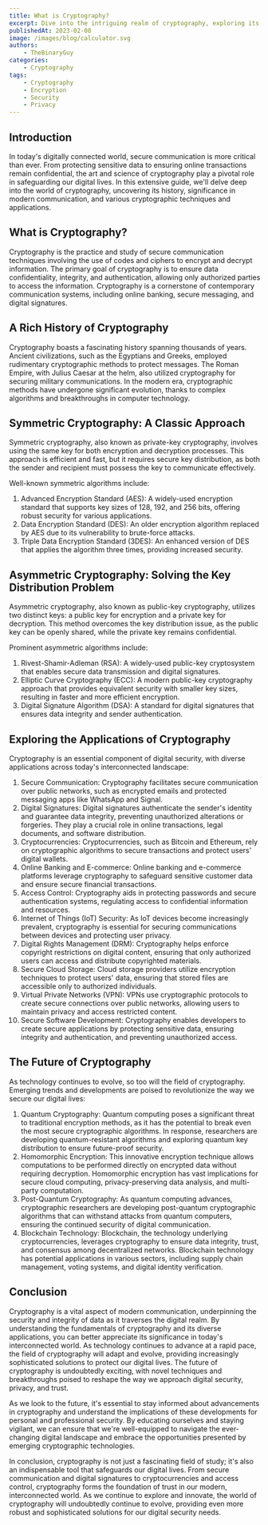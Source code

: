 ```yaml
---
title: What is Cryptography?
excerpt: Dive into the intriguing realm of cryptography, exploring its rich history, importance in contemporary communication, and the diverse cryptographic methods and applications shaping our digital world.
publishedAt: 2023-02-08
image: /images/blog/calculator.svg
authors:
    - TheBinaryGuy
categories:
    - Cryptography
tags:
    - Cryptography
    - Encryption
    - Security
    - Privacy
---
```


## Introduction

In today's digitally connected world, secure communication is more critical than ever. From protecting sensitive data to ensuring online transactions remain confidential, the art and science of cryptography play a pivotal role in safeguarding our digital lives. In this extensive guide, we'll delve deep into the world of cryptography, uncovering its history, significance in modern communication, and various cryptographic techniques and applications.

## What is Cryptography?

Cryptography is the practice and study of secure communication techniques involving the use of codes and ciphers to encrypt and decrypt information. The primary goal of cryptography is to ensure data confidentiality, integrity, and authentication, allowing only authorized parties to access the information. Cryptography is a cornerstone of contemporary communication systems, including online banking, secure messaging, and digital signatures.

## A Rich History of Cryptography

Cryptography boasts a fascinating history spanning thousands of years. Ancient civilizations, such as the Egyptians and Greeks, employed rudimentary cryptographic methods to protect messages. The Roman Empire, with Julius Caesar at the helm, also utilized cryptography for securing military communications. In the modern era, cryptographic methods have undergone significant evolution, thanks to complex algorithms and breakthroughs in computer technology.

## Symmetric Cryptography: A Classic Approach

Symmetric cryptography, also known as private-key cryptography, involves using the same key for both encryption and decryption processes. This approach is efficient and fast, but it requires secure key distribution, as both the sender and recipient must possess the key to communicate effectively.

Well-known symmetric algorithms include:
1. Advanced Encryption Standard (AES): A widely-used encryption standard that supports key sizes of 128, 192, and 256 bits, offering robust security for various applications.
2. Data Encryption Standard (DES): An older encryption algorithm replaced by AES due to its vulnerability to brute-force attacks.
3. Triple Data Encryption Standard (3DES): An enhanced version of DES that applies the algorithm three times, providing increased security.

## Asymmetric Cryptography: Solving the Key Distribution Problem

Asymmetric cryptography, also known as public-key cryptography, utilizes two distinct keys: a public key for encryption and a private key for decryption. This method overcomes the key distribution issue, as the public key can be openly shared, while the private key remains confidential.

Prominent asymmetric algorithms include:
1. Rivest-Shamir-Adleman (RSA): A widely-used public-key cryptosystem that enables secure data transmission and digital signatures.
2. Elliptic Curve Cryptography (ECC): A modern public-key cryptography approach that provides equivalent security with smaller key sizes, resulting in faster and more efficient encryption.
3. Digital Signature Algorithm (DSA): A standard for digital signatures that ensures data integrity and sender authentication.

## Exploring the Applications of Cryptography

Cryptography is an essential component of digital security, with diverse applications across today's interconnected landscape:
1. Secure Communication: Cryptography facilitates secure communication over public networks, such as encrypted emails and protected messaging apps like WhatsApp and Signal.
2. Digital Signatures: Digital signatures authenticate the sender's identity and guarantee data integrity, preventing unauthorized alterations or forgeries. They play a crucial role in online transactions, legal documents, and software distribution.
3. Cryptocurrencies: Cryptocurrencies, such as Bitcoin and Ethereum, rely on cryptographic algorithms to secure transactions and protect users' digital wallets.
4. Online Banking and E-commerce: Online banking and e-commerce platforms leverage cryptography to safeguard sensitive customer data and ensure secure financial transactions.
5. Access Control: Cryptography aids in protecting passwords and secure authentication systems, regulating access to confidential information and resources.
6. Internet of Things (IoT) Security: As IoT devices become increasingly prevalent, cryptography is essential for securing communications between devices and protecting user privacy.
7. Digital Rights Management (DRM): Cryptography helps enforce copyright restrictions on digital content, ensuring that only authorized users can access and distribute copyrighted materials.
8. Secure Cloud Storage: Cloud storage providers utilize encryption techniques to protect users' data, ensuring that stored files are accessible only to authorized individuals.
9. Virtual Private Networks (VPN): VPNs use cryptographic protocols to create secure connections over public networks, allowing users to maintain privacy and access restricted content.
10. Secure Software Development: Cryptography enables developers to create secure applications by protecting sensitive data, ensuring integrity and authentication, and preventing unauthorized access.

## The Future of Cryptography

As technology continues to evolve, so too will the field of cryptography. Emerging trends and developments are poised to revolutionize the way we secure our digital lives:
1. Quantum Cryptography: Quantum computing poses a significant threat to traditional encryption methods, as it has the potential to break even the most secure cryptographic algorithms. In response, researchers are developing quantum-resistant algorithms and exploring quantum key distribution to ensure future-proof security.
2. Homomorphic Encryption: This innovative encryption technique allows computations to be performed directly on encrypted data without requiring decryption. Homomorphic encryption has vast implications for secure cloud computing, privacy-preserving data analysis, and multi-party computation.
3. Post-Quantum Cryptography: As quantum computing advances, cryptographic researchers are developing post-quantum cryptographic algorithms that can withstand attacks from quantum computers, ensuring the continued security of digital communication.
4. Blockchain Technology: Blockchain, the technology underlying cryptocurrencies, leverages cryptography to ensure data integrity, trust, and consensus among decentralized networks. Blockchain technology has potential applications in various sectors, including supply chain management, voting systems, and digital identity verification.

## Conclusion

Cryptography is a vital aspect of modern communication, underpinning the security and integrity of data as it traverses the digital realm. By understanding the fundamentals of cryptography and its diverse applications, you can better appreciate its significance in today's interconnected world. As technology continues to advance at a rapid pace, the field of cryptography will adapt and evolve, providing increasingly sophisticated solutions to protect our digital lives. The future of cryptography is undoubtedly exciting, with novel techniques and breakthroughs poised to reshape the way we approach digital security, privacy, and trust.

As we look to the future, it's essential to stay informed about advancements in cryptography and understand the implications of these developments for personal and professional security. By educating ourselves and staying vigilant, we can ensure that we're well-equipped to navigate the ever-changing digital landscape and embrace the opportunities presented by emerging cryptographic technologies.

In conclusion, cryptography is not just a fascinating field of study; it's also an indispensable tool that safeguards our digital lives. From secure communication and digital signatures to cryptocurrencies and access control, cryptography forms the foundation of trust in our modern, interconnected world. As we continue to explore and innovate, the world of cryptography will undoubtedly continue to evolve, providing even more robust and sophisticated solutions for our digital security needs.
